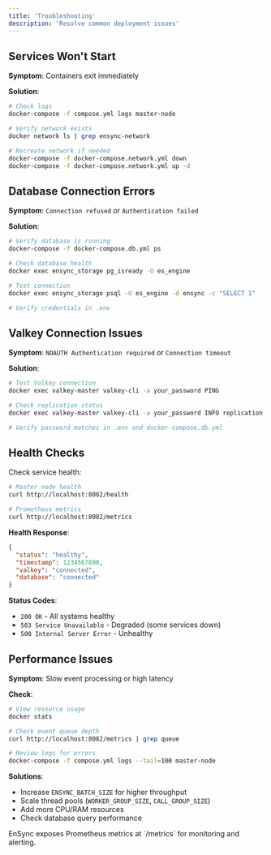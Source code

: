 ```yaml
---
title: 'Troubleshooting'
description: 'Resolve common deployment issues'
---
```


## Services Won't Start

**Symptom**: Containers exit immediately

**Solution**:
```bash
# Check logs
docker-compose -f compose.yml logs master-node

# Verify network exists
docker network ls | grep ensync-network

# Recreate network if needed
docker-compose -f docker-compose.network.yml down
docker-compose -f docker-compose.network.yml up -d
```

## Database Connection Errors

**Symptom**: `Connection refused` or `Authentication failed`

**Solution**:
```bash
# Verify database is running
docker-compose -f docker-compose.db.yml ps

# Check database health
docker exec ensync_storage pg_isready -U es_engine

# Test connection
docker exec ensync_storage psql -U es_engine -d ensync -c "SELECT 1"

# Verify credentials in .env
```

## Valkey Connection Issues

**Symptom**: `NOAUTH Authentication required` or `Connection timeout`

**Solution**:
```bash
# Test Valkey connection
docker exec valkey-master valkey-cli -a your_password PING

# Check replication status
docker exec valkey-master valkey-cli -a your_password INFO replication

# Verify password matches in .env and docker-compose.db.yml
```

## Health Checks

Check service health:

```bash
# Master node health
curl http://localhost:8082/health

# Prometheus metrics
curl http://localhost:8082/metrics
```

**Health Response**:
```json
{
  "status": "healthy",
  "timestamp": 1234567890,
  "valkey": "connected",
  "database": "connected"
}
```

**Status Codes**:
- `200 OK` - All systems healthy
- `503 Service Unavailable` - Degraded (some services down)
- `500 Internal Server Error` - Unhealthy

## Performance Issues

**Symptom**: Slow event processing or high latency

**Check**:
```bash
# View resource usage
docker stats

# Check event queue depth
curl http://localhost:8082/metrics | grep queue

# Review logs for errors
docker-compose -f compose.yml logs --tail=100 master-node
```

**Solutions**:
- Increase `ENSYNC_BATCH_SIZE` for higher throughput
- Scale thread pools (`WORKER_GROUP_SIZE`, `CALL_GROUP_SIZE`)
- Add more CPU/RAM resources
- Check database query performance

<Info>
EnSync exposes Prometheus metrics at `/metrics` for monitoring and alerting.
</Info>
